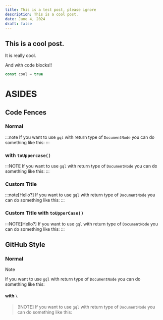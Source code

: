 ```yaml
---
title: This is a test post, please ignore
description: This is a cool post.
date: June 4, 2024
draft: false
---
```


## This is a cool post.

It is really cool.

And with code blocks!!

```js
const cool = true
```

# ASIDES

## Code Fences

### Normal

:::note
If you want to use `gql` with return type of `DocumentNode` you can do something like this:
:::

### with `toUppercase()`

:::NOTE
If you want to use `gql` with return type of `DocumentNode` you can do something like this:
:::

### Custom Title

:::note[Hello?]
If you want to use `gql` with return type of `DocumentNode` you can do something like this:
:::

### Custom Title with `toUpperCase()`

:::NOTE[Hello?]
If you want to use `gql` with return type of `DocumentNode` you can do something like this:
:::

## GitHub Style

### Normal

> [!NOTE]
> If you want to use `gql` with return type of `DocumentNode` you can do something like this:

#### with `\`

> \[!NOTE]
> If you want to use `gql` with return type of `DocumentNode` you can do something like this:
